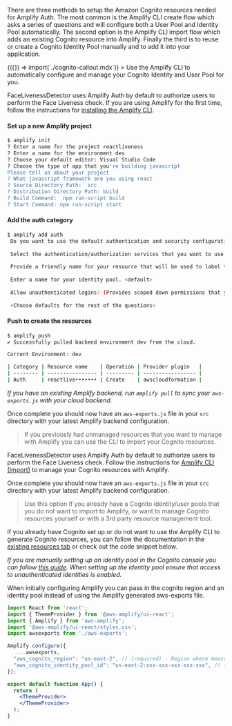 
There are three methods to setup the Amazon Cognito resources needed for Amplify Auth. The most common is the Amplify CLI create flow which asks a series of questions and will configure both a User Pool and Identity Pool automatically. The second option is the Amplify CLI import flow which adds an existing Cognito resource into Amplify. Finally the third is to reuse or create a Cognito Identity Pool manually and to add it into your application.

<Fragment>
  {({}) => import(`./cognito-callout.mdx`)}
</Fragment>

<Tabs>
  <TabItem title="Amplify CLI">
> Use the Amplify CLI to automatically configure and manage your Cognito Identity and User Pool for you.

FaceLivenessDetector uses Amplify Auth by default to authorize users to perform the Face Liveness check. If you are using Amplify for the first time, follow the instructions for [installing the Amplify CLI](https://docs.amplify.aws/cli/start/install/).

#### Set up a new Amplify project

```bash
$ amplify init
? Enter a name for the project reactliveness
? Enter a name for the environment dev
? Choose your default editor: Visual Studio Code
? Choose the type of app that you're building javascript
Please tell us about your project
? What javascript framework are you using react
? Source Directory Path:  src
? Distribution Directory Path: build
? Build Command:  npm run-script build
? Start Command: npm run-script start
```

#### Add the auth category

```bash
$ amplify add auth
 Do you want to use the default authentication and security configuration? Manual configuration
 
 Select the authentication/authorization services that you want to use: User Sign-Up, Sign-In, connected with AWS IAM controls (Enables per-user Storage features for images or other content, Analytics, and more)
 
 Provide a friendly name for your resource that will be used to label this category in the project: <default>
 
 Enter a name for your identity pool. <default>
 
 Allow unauthenticated logins? (Provides scoped down permissions that you can control via AWS IAM) Yes
 
 <Choose defaults for the rest of the questions>   
```

#### Push to create the resources

```bash
$ amplify push
✔ Successfully pulled backend environment dev from the cloud.

Current Environment: dev

| Category | Resource name    | Operation | Provider plugin   |
| -------- | ---------------- | --------- | ----------------- |
| Auth     | reactlive••••••• | Create    | awscloudformation | 
```

_If you have an existing Amplify backend, run `amplify pull` to sync your `aws-exports.js` with your cloud backend._

Once complete you should now have an `aws-exports.js` file in your `src` directory with your latest Amplify backend configuration.
  </TabItem>
    <TabItem title="Amplify CLI Import">
> If you previously had unmanaged resources that you want to manage with Amplify you can use the CLI to import your Cognito resources.

FaceLivenessDetector uses Amplify Auth by default to authorize users to perform the Face Liveness check. Follow the instructions for [Amplify CLI (Import)](https://docs.amplify.aws/lib/auth/getting-started/q/platform/js/#set-up-backend-resources) to manage your Cognito resources with Amplify.

Once complete you should now have an `aws-exports.js` file in your `src` directory with your latest Amplify backend configuration.
  </TabItem>
  <TabItem title="Self Managed Cognito Resource">
> Use this option if you already have a Cognito identity/user pools that you do not want to import to Amplify, or want to manage Cognito resources yourself or with a 3rd party resource management tool.

If you already have Cognito set up or do not want to use the Amplify CLI to generate Cognito resources, you can follow the documentation in the [existing resources tab](https://docs.amplify.aws/lib/auth/getting-started/q/platform/js/#set-up-backend-resources) or check out the code snippet below.

_If you are manually setting up an identity pool in the Cognito console you can follow [this guide](https://docs.aws.amazon.com/cognito/latest/developerguide/getting-started-with-identity-pools.html#create-identity-pool). When setting up the identity pool ensure that access to unauthenticated identities is enabled._

When initially configuring Amplify you can pass in the cognito region and an identity pool instead of using the Amplify generated aws-exports file.

```jsx
import React from 'react';
import { ThemeProvider } from '@aws-amplify/ui-react';
import { Amplify } from 'aws-amplify';
import '@aws-amplify/ui-react/styles.css';
import awsexports from './aws-exports';

Amplify.configure({
   ...awsexports,
  "aws_cognito_region": "us-east-2", // (required) - Region where Amazon Cognito project was created
  "aws_cognito_identity_pool_id": "us-east-2:xxx-xxx-xxx-xxx-xxx", // (required) - the pool region should match the cognito region
});

export default function App() {
  return (
    <ThemeProvider>
    </ThemeProvider>
  );
}
```
  </TabItem>
</Tabs>
